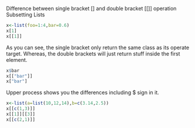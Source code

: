 Difference between single bracket [] and double bracket [[]] operation
Subsetting Lists
```r
x<-list(foo=1:4,bar=0.6)
x[1]
x[[1]]
```
As you can see, the single bracket only return the same class as its operate target.
Whereas, the double brackets will just return stuff inside the first element.
```r
x$bar
x[["bar"]]
x["bar"]
```
Upper process shows you the differences including $ sign in it.

```r
x<-list(a=list(10,12,14),b=c(3.14,2.5))
x[[c(1,3)]]
x[[1]][[3]]
x[[c(2,1)]]
```




